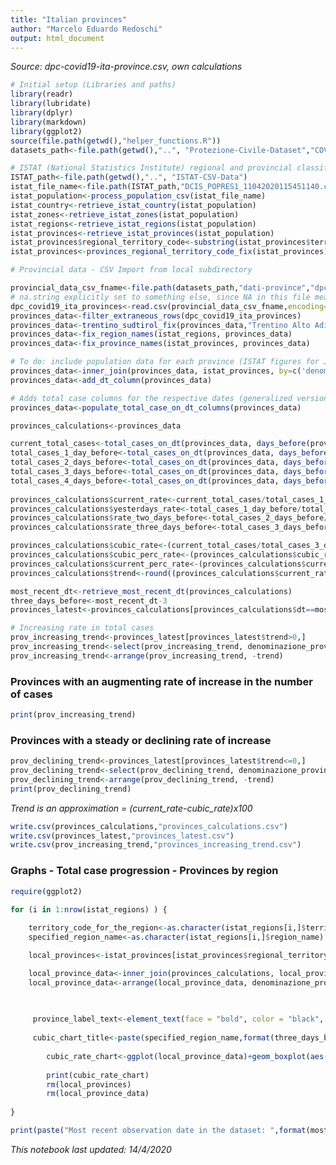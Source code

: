 ```yaml
---
title: "Italian provinces"
author: "Marcelo Eduardo Redoschi"
output: html_document
---
```


*Source: dpc-covid19-ita-province.csv, own calculations*


```r
# Initial setup (Libraries and paths)
library(readr)
library(lubridate)
library(dplyr)
library(markdown)
library(ggplot2)
source(file.path(getwd(),"helper_functions.R"))
datasets_path<-file.path(getwd(),"..", "Protezione-Civile-Dataset","COVID-19") 
```


```r
# ISTAT (National Statistics Institute) regional and provincial classification
ISTAT_path<-file.path(getwd(),"..", "ISTAT-CSV-Data") 
istat_file_name<-file.path(ISTAT_path,"DCIS_POPRES1_11042020115451140.csv")
istat_population<-process_population_csv(istat_file_name)
istat_country<-retrieve_istat_country(istat_population)
istat_zones<-retrieve_istat_zones(istat_population)
istat_regions<-retrieve_istat_regions(istat_population)
istat_provinces<-retrieve_istat_provinces(istat_population) 
istat_provinces$regional_territory_code<-substring(istat_provinces$territory_code,1,4)
istat_provinces<-provinces_regional_territory_code_fix(istat_provinces)
```

```r
# Provincial data - CSV Import from local subdirectory

provincial_data_csv_fname<-file.path(datasets_path,"dati-province","dpc-covid19-ita-province.csv")
# na.string explicitly set to something else, since NA in this file means the Naples province abbreviation!
dpc_covid19_ita_provinces<-read.csv(provincial_data_csv_fname,encoding="UTF-8", na.strings="undefined") 
provinces_data<-filter_extraneous_rows(dpc_covid19_ita_provinces)
provinces_data<-trentino_sudtirol_fix(provinces_data,"Trentino Alto Adige / Südtirol")
provinces_data<-fix_region_names(istat_regions, provinces_data)
provinces_data<-fix_province_names(istat_provinces, provinces_data)

```

```r
# To do: include population data for each province (ISTAT figures for January 1, 2019)
provinces_data<-inner_join(provinces_data, istat_provinces, by=c('denominazione_provincia'='province_name'))
provinces_data<-add_dt_column(provinces_data)
```


```r
# Adds total case columns for the respective dates (generalized version) 
provinces_data<-populate_total_case_on_dt_columns(provinces_data)
```

```r
provinces_calculations<-provinces_data

current_total_cases<-total_cases_on_dt(provinces_data, days_before(provinces_data,0))
total_cases_1_day_before<-total_cases_on_dt(provinces_data, days_before(provinces_data,1))
total_cases_2_days_before<-total_cases_on_dt(provinces_data, days_before(provinces_data,2))
total_cases_3_days_before<-total_cases_on_dt(provinces_data, days_before(provinces_data,3))
total_cases_4_days_before<-total_cases_on_dt(provinces_data, days_before(provinces_data,4))
  
provinces_calculations$current_rate<-current_total_cases/total_cases_1_day_before
provinces_calculations$yesterdays_rate<-total_cases_1_day_before/total_cases_2_days_before
provinces_calculations$rate_two_days_before<-total_cases_2_days_before/total_cases_3_days_before
provinces_calculations$rate_three_days_before<-total_cases_3_days_before/total_cases_4_days_before

provinces_calculations$cubic_rate<-(current_total_cases/total_cases_3_days_before)^(1/3)
provinces_calculations$cubic_perc_rate<-(provinces_calculations$cubic_rate-1)*100
provinces_calculations$current_perc_rate<-(provinces_calculations$current_rate-1)*100
provinces_calculations$trend<-round((provinces_calculations$current_rate-provinces_calculations$cubic_rate)*100, digits=1)

most_recent_dt<-retrieve_most_recent_dt(provinces_calculations)
three_days_before<-most_recent_dt-3 
provinces_latest<-provinces_calculations[provinces_calculations$dt==most_recent_dt,]

# Increasing rate in total cases
prov_increasing_trend<-provinces_latest[provinces_latest$trend>0,]
prov_increasing_trend<-select(prov_increasing_trend, denominazione_provincia, totale_casi, current_perc_rate, trend)
prov_increasing_trend<-arrange(prov_increasing_trend, -trend)
```

### Provinces with an augmenting rate of increase in the number of cases
```r
print(prov_increasing_trend)
```

### Provinces with a steady or declining rate of increase 
```r
prov_declining_trend<-provinces_latest[provinces_latest$trend<=0,]
prov_declining_trend<-select(prov_declining_trend, denominazione_provincia, totale_casi, current_perc_rate, trend)
prov_declining_trend<-arrange(prov_declining_trend, -trend)
print(prov_declining_trend)
```
*Trend is an approximation = (current_rate-cubic_rate)x100*

```r
write.csv(provinces_calculations,"provinces_calculations.csv")
write.csv(provinces_latest,"provinces_latest.csv")
write.csv(prov_increasing_trend,"provinces_increasing_trend.csv")
```

### Graphs - Total case progression - Provinces by region 

```r
require(ggplot2)

for (i in 1:nrow(istat_regions) ) {
    
    territory_code_for_the_region<-as.character(istat_regions[i,]$territory_code)
    specified_region_name<-as.character(istat_regions[i,]$region_name)

    local_provinces<-istat_provinces[istat_provinces$regional_territory_code==territory_code_for_the_region,]

    local_province_data<-inner_join(provinces_calculations, local_provinces)
    local_province_data<-arrange(local_province_data, denominazione_provincia)    

   
    
     province_label_text<-element_text(face = "bold", color = "black", size = 11, angle=20) 
     
     cubic_chart_title<-paste(specified_region_name,format(three_days_before,"%d %b"),"-",format(most_recent_dt,"%d %b %Y"))
     
        cubic_rate_chart<-ggplot(local_province_data)+geom_boxplot(aes(y=cubic_perc_rate, x=denominazione_provincia),color="#3565FA",linetype = "dashed")+geom_boxplot(aes(y=current_perc_rate, x=denominazione_provincia),color="#851AB9")+ggtitle(cubic_chart_title)+xlab("Province")+ylab("current vs. 3 day (shown dashed) % rate")+theme(axis.text.x = province_label_text)    
        
        print(cubic_rate_chart)
        rm(local_provinces)
        rm(local_province_data)
         
}            
```


```r
print(paste("Most recent observation date in the dataset: ",format(most_recent_dt,"%d %b %Y")))
```

*This notebook last updated: 14/4/2020*
